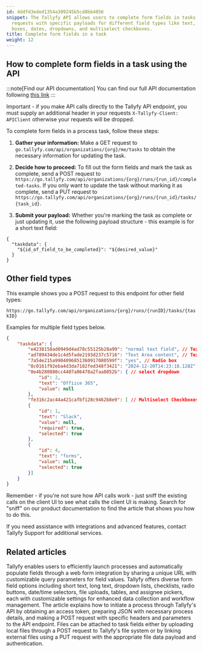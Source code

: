 ```yaml
---
id: 4ddfd3eded1354a309245b5cd8bb4056
snippet: The Tallyfy API allows users to complete form fields in tasks by making HTTP
  requests with specific payloads for different field types like text, textarea, radio
  boxes, dates, dropdowns, and multiselect checkboxes.
title: Complete form fields in a task
weight: 12
---
```


## How to complete form fields in a task using the API

:::note[Find our API documentation]
You can find our full API documentation following [this link](https://go.tallyfy.com/api/)
:::

Important - if you make API calls directly to the Tallyfy API endpoint, you must supply an additional header in your requests `X-Tallyfy-Client: APIClient` otherwise your requests will be dropped.

To complete form fields in a process task, follow these steps:

1. **Gather your information:** Make a GET request to `go.tallyfy.com/api/organizations/{org}/me/tasks` to obtain the necessary information for updating the task.

2. **Decide how to proceed:** To fill out the form fields and mark the task as complete, send a POST request to `https://go.tallyfy.com/api/organizations/{org}/runs/{run_id}/completed-tasks`. If you only want to update the task without marking it as complete, send a PUT request to `https://go.tallyfy.com/api/organizations/{org}/runs/{run_id}/tasks/{task_id}`.

3. **Submit your payload:** Whether you're marking the task as complete or just updating it, use the following payload structure - this example is for a short text field:

```
{
  "taskdata": {
    "${id_of_field_to_be_completed}": "${desired_value}"
  }
}
```

## Other field types

This example shows you a POST request to this endpoint for other field types:

`https://go.tallyfy.com/api/organizations/{org}/runs/{runID}/tasks/{taskID}`

Examples for multiple field types below.


```json
{
    "taskdata": {
        "e4238158ad0949d4ad78c55125b28a99": "normal text field", // Text
        "ad789434de1c4d5fade2193d237c5716": "Text Area content", // Textarea
        "7a54e215a9904096851360917080599f": "yes", // Radio box
        "8c0161f92eba4d3da7182fed348f3421": "2024-12-20T14:23:18.128Z", // Date
        "0e4b280880cc4407a06478a2faa8052b": { // select dropdown
            "id": 2,
            "text": "Offiice 365",
            "value": null
        },
        "fe316c2ac44a421cafbf128c9462b8e9": [ // Multiselect Checkboxes
        {
            "id": 1,
            "text": "Slack",
            "value": null,
            "required": true,
            "selected": true
        },
        {
            "id": 4,
            "text": "forms",
            "value": null,
            "selected": true
        }]
    }
}
```

Remember - if you're not sure how API calls work - just sniff the existing calls on the client UI to see what calls the client UI is making. Search for "sniff" on our product documentation to find the article that shows you how to do this.

If you need assistance with integrations and advanced features, contact Tallyfy Support for additional services.


## Related articles
<CardGrid>
<LinkTitleCard header="<b>Launching > Launch a process from a web form</b>" href="/products/pro/launching/how-to-launch-a-tallyfy-process-from-a-webform/" > Tallyfy enables users to efficiently launch processes and automatically populate fields through a web form integration by sharing a unique URL with customizable query parameters for field values. </LinkTitleCard>
<LinkTitleCard header="<b>Tasks > Types of form fields</b>" href="/products/pro/tracking-and-tasks/tasks/what-are-form-fields-in-tallyfy/" > Tallyfy offers diverse form field options including short text, long text, dropdown lists, checklists, radio buttons, date/time selectors, file uploads, tables, and assignee pickers, each with customizable settings for enhanced data collection and workflow management. </LinkTitleCard>
<LinkTitleCard header="<b>Open Api > Launch a process using Tallyfy API</b>" href="/products/pro/integrations/open-api/how-to-start-a-process-using-tallyfy-api/" > The article explains how to initiate a process through Tallyfy's API by obtaining an access token, preparing JSON with necessary process details, and making a POST request with specific headers and parameters to the API endpoint. </LinkTitleCard>
<LinkTitleCard header="<b>Open Api > Attach files using the API</b>" href="/products/pro/integrations/open-api/how-can-i-attach-files-to-a-tallyfy-task-field/" > Files can be attached to task fields either by uploading local files through a POST request to Tallyfy's file system or by linking external files using a PUT request with the appropriate file data payload and authentication. </LinkTitleCard>
</CardGrid>